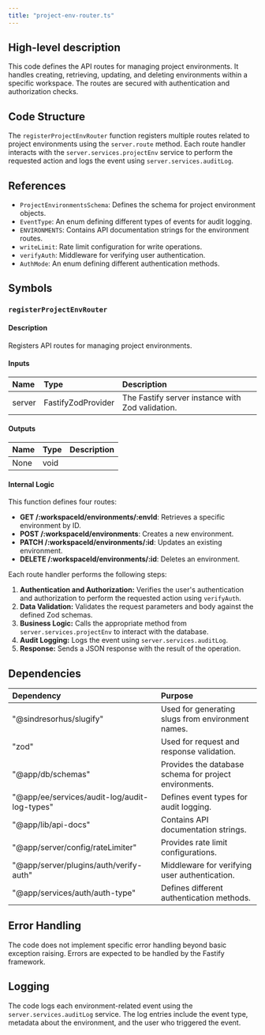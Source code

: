 ```yaml
---
title: "project-env-router.ts"
---
```


## High-level description
This code defines the API routes for managing project environments. It handles creating, retrieving, updating, and deleting environments within a specific workspace. The routes are secured with authentication and authorization checks.

## Code Structure
The `registerProjectEnvRouter` function registers multiple routes related to project environments using the `server.route` method. Each route handler interacts with the `server.services.projectEnv` service to perform the requested action and logs the event using `server.services.auditLog`.

## References
- `ProjectEnvironmentsSchema`: Defines the schema for project environment objects.
- `EventType`: An enum defining different types of events for audit logging.
- `ENVIRONMENTS`: Contains API documentation strings for the environment routes.
- `writeLimit`: Rate limit configuration for write operations.
- `verifyAuth`: Middleware for verifying user authentication.
- `AuthMode`: An enum defining different authentication methods.

## Symbols
### `registerProjectEnvRouter`
#### Description
Registers API routes for managing project environments.

#### Inputs
| Name | Type | Description |
|:-----|:-----|:------------|
| server | FastifyZodProvider | The Fastify server instance with Zod validation. |

#### Outputs
| Name | Type | Description |
|:-----|:-----|:------------|
| None | void |  |

#### Internal Logic
This function defines four routes:
- **GET /:workspaceId/environments/:envId**: Retrieves a specific environment by ID.
- **POST /:workspaceId/environments**: Creates a new environment.
- **PATCH /:workspaceId/environments/:id**: Updates an existing environment.
- **DELETE /:workspaceId/environments/:id**: Deletes an environment.

Each route handler performs the following steps:
1. **Authentication and Authorization:** Verifies the user's authentication and authorization to perform the requested action using `verifyAuth`.
2. **Data Validation:** Validates the request parameters and body against the defined Zod schemas.
3. **Business Logic:** Calls the appropriate method from `server.services.projectEnv` to interact with the database.
4. **Audit Logging:** Logs the event using `server.services.auditLog`.
5. **Response:** Sends a JSON response with the result of the operation.

## Dependencies
| Dependency | Purpose |
|:-----------|:--------|
| "@sindresorhus/slugify" | Used for generating slugs from environment names. |
| "zod" | Used for request and response validation. |
| "@app/db/schemas" | Provides the database schema for project environments. |
| "@app/ee/services/audit-log/audit-log-types" | Defines event types for audit logging. |
| "@app/lib/api-docs" | Contains API documentation strings. |
| "@app/server/config/rateLimiter" | Provides rate limit configurations. |
| "@app/server/plugins/auth/verify-auth" | Middleware for verifying user authentication. |
| "@app/services/auth/auth-type" | Defines different authentication methods. |

## Error Handling
The code does not implement specific error handling beyond basic exception raising. Errors are expected to be handled by the Fastify framework.

## Logging
The code logs each environment-related event using the `server.services.auditLog` service. The log entries include the event type, metadata about the environment, and the user who triggered the event.
